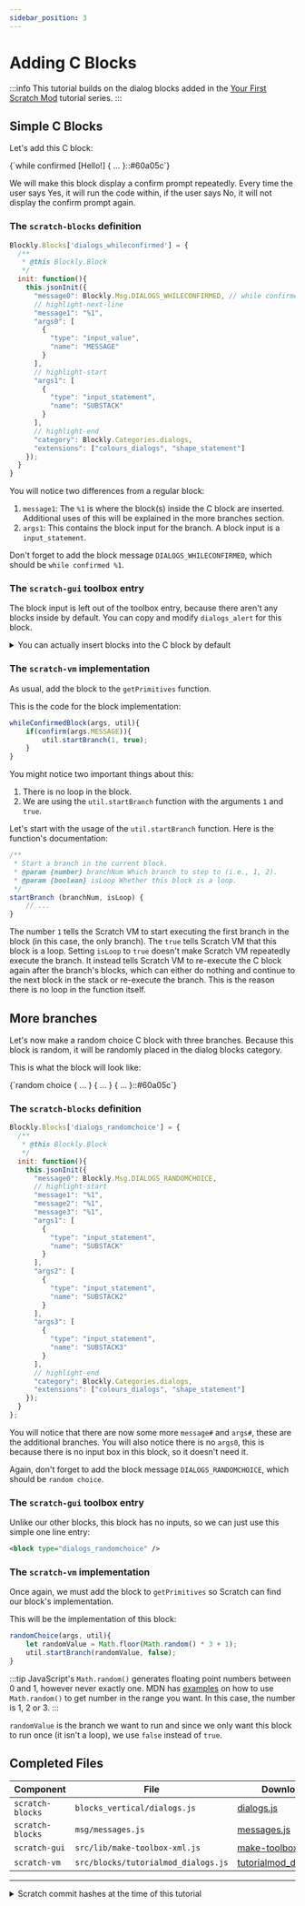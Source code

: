 ```yaml
---
sidebar_position: 3
---
```


# Adding C Blocks

:::info
This tutorial builds on the dialog blocks added in the [Your First Scratch Mod](../first-scratch-mod/adding-a-block/index.mdx) tutorial series.
:::

## Simple C Blocks
Let's add this C block:

<ScratchBlocks>
{`while confirmed [Hello!] {
    ...
}::#60a05c`}
</ScratchBlocks>

We will make this block display a confirm prompt repeatedly. Every time the user says Yes, it will run the code within, if the user says No, it will not display the confirm prompt again.

### The `scratch-blocks` definition

```js title="scratch-blocks/blocks_vertical/dialogs.js"
Blockly.Blocks['dialogs_whileconfirmed'] = {
  /**
   * @this Blockly.Block
   */
  init: function(){
    this.jsonInit({
      "message0": Blockly.Msg.DIALOGS_WHILECONFIRMED, // while confirmed %1
      // highlight-next-line
      "message1": "%1",
      "args0": [
        {
          "type": "input_value",
          "name": "MESSAGE"
        }
      ],
      // highlight-start
      "args1": [
        {
          "type": "input_statement",
          "name": "SUBSTACK"
        }
      ],
      // highlight-end
      "category": Blockly.Categories.dialogs,
      "extensions": ["colours_dialogs", "shape_statement"]
    });
  }
}
```

You will notice two differences from a regular block:
1. `message1`: The `%1` is where the block(s) inside the C block are inserted. Additional uses of this will be explained in the more branches section.
2. `args1`: This contains the block input for the branch. A block input is a `input_statement`.

Don't forget to add the block message `DIALOGS_WHILECONFIRMED`, which should be `while confirmed %1`.

### The `scratch-gui` toolbox entry
The block input is left out of the toolbox entry, because there aren't any blocks inside by default. You can copy and modify `dialogs_alert` for this block.

<details>
    <summary>You can actually insert blocks into the C block by default</summary>
If you really want too, you can insert blocks into the C block by default. I'm not sure if there are any practical uses for this, but here is how you can:

```xml title="scratch-gui/src/lib/make-toolbox-xml.js"
<block type="dialogs_whileconfirmed">
    <value name="MESSAGE">
        <shadow type="text">
            <field name="TEXT">${hello}</field>
        </shadow>
    </value>
    <!-- highlight-start -->
    <value name="SUBSTACK">
        <block type="dialogs_alert">
            <value name="MESSAGE">
                <shadow type="text">
                    <field name="TEXT">${hello}</field>
                </shadow>
            </value>
        </block>
    </value>
    <!-- highlight-end -->
</block>
```

</details>

### The `scratch-vm` implementation
As usual, add the block to the `getPrimitives` function.

This is the code for the block implementation:
```js title="scratch-vm/src/blocks/tutorialmod_dialogs.js"
whileConfirmedBlock(args, util){
    if(confirm(args.MESSAGE)){
        util.startBranch(1, true);
    }
}
```

You might notice two important things about this:
1. There is no loop in the block.
2. We are using the `util.startBranch` function with the arguments `1` and `true`.

Let's start with the usage of the `util.startBranch` function. Here is the function's documentation:
```js title="scratch-vm/src/engine/block-utility.js"
/**
 * Start a branch in the current block.
 * @param {number} branchNum Which branch to step to (i.e., 1, 2).
 * @param {boolean} isLoop Whether this block is a loop.
 */
startBranch (branchNum, isLoop) {
    // ...
}
```

The number `1` tells the Scratch VM to start executing the first branch in the block (in this case, the only branch). The `true` tells Scratch VM that this block is a loop. Setting `isLoop` to `true` doesn't make Scratch VM repeatedly execute the branch. It instead tells Scratch VM to re-execute the C block again after the branch's blocks, which can either do nothing and continue to the next block in the stack or re-execute the branch. This is the reason there is no loop in the function itself.

## More branches
Let's now make a random choice C block with three branches. Because this block is random, it will be randomly placed in the dialog blocks category.

This is what the block will look like:

<ScratchBlocks>
{`random choice {
    ...
} {
    ...
} {
    ...
}::#60a05c`}
</ScratchBlocks>

### The `scratch-blocks` definition
```js title="scratch-blocks/blocks_vertical/dialogs.js"
Blockly.Blocks['dialogs_randomchoice'] = {
  /**
   * @this Blockly.Block
   */
  init: function(){
    this.jsonInit({
      "message0": Blockly.Msg.DIALOGS_RANDOMCHOICE,
      // highlight-start
      "message1": "%1",
      "message2": "%1",
      "message3": "%1",
      "args1": [
        {
          "type": "input_statement",
          "name": "SUBSTACK"
        }
      ],
      "args2": [
        {
          "type": "input_statement",
          "name": "SUBSTACK2"
        }
      ],
      "args3": [
        {
          "type": "input_statement",
          "name": "SUBSTACK3"
        }
      ],
      // highlight-end
      "category": Blockly.Categories.dialogs,
      "extensions": ["colours_dialogs", "shape_statement"]
    });
  }
};
```

You will notice that there are now some more `message#` and `args#`, these are the additional branches. You will also notice there is no `args0`, this is because there is no input box in this block, so it doesn't need it.

Again, don't forget to add the block message `DIALOGS_RANDOMCHOICE`, which should be `random choice`.

### The `scratch-gui` toolbox entry
Unlike our other blocks, this block has no inputs, so we can just use this simple one line entry:
```xml title="scratch-gui/src/lib/make-toolbox-xml.js"
<block type="dialogs_randomchoice" />
```

### The `scratch-vm` implementation
Once again, we must add the block to `getPrimitives` so Scratch can find our block's implementation.

This will be the implementation of this block:
```js title="scratch-vm/src/blocks/tutorialmod_dialogs.js"
randomChoice(args, util){
    let randomValue = Math.floor(Math.random() * 3 + 1);
    util.startBranch(randomValue, false);
}
```

:::tip
JavaScript's `Math.random()` generates floating point numbers between 0 and 1, however never exactly one. MDN has [examples](https://developer.mozilla.org/en-US/docs/Web/JavaScript/Reference/Global_Objects/Math/random) on how to use `Math.random()` to get number in the range you want. In this case, the number is 1, 2 or 3.
:::

`randomValue` is the branch we want to run and since we only want this block to run once (it isn't a loop), we use `false` instead of `true`.

## Completed Files
| Component         | File                                      | Download                                                      |
| ----------------- | ----------------------------------------- | ------------------------------------------------------------- |
| `scratch-blocks`  | `blocks_vertical/dialogs.js`              | [dialogs.js](resources/dialogs.js.txt)                        |
| `scratch-blocks`  | `msg/messages.js`                         | [messages.js](resources/messages.js.txt)                      |
| `scratch-gui`     | `src/lib/make-toolbox-xml.js`             | [make-toolbox-xml.js](resources/make-toolbox-xml.js.txt)      |
| `scratch-vm`      | `src/blocks/tutorialmod_dialogs.js`       | [tutorialmod_dialogs.js](resources/tutorialmod_dialogs.js.txt)|

---
<details>
    <summary>Scratch commit hashes at the time of this tutorial</summary>

    scratch-gui:        db1933b2aea9f9dbe51e0ad2d750a2550179314a
    scratch-vm:         d6420c4c9826d360adee118e0e9e255536be7f7c
    scratch-blocks:     686df65cc6b5b3df37dc3204f56f443aa18c5085
</details>